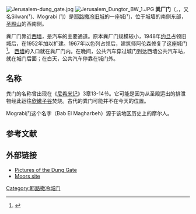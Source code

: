 [[Image:Jerusalem-dung_gate.jpg|thumb]]
[[File:Jerusalem_Dungtor_BW_1.JPG|thumb]]
'''粪厂门'''（{{lang-he|שער האשפות|Sha'ar HaAshpot}}，{{lang-ar|باب المغاربة}}，又名Silwan门、Mograbi 门）是[[耶路撒冷旧城|耶路撒冷旧城]]的一座城门，位于城墙的南侧东部，[[圣殿山|圣殿山]]的西南侧。 

粪厂门靠近[[西墙|西墙]]，是汽车的主要通道。原本粪厂门规模较小，1948年[[约旦|约旦]]占领旧城后，在1952年加以扩建。1967年以色列占领后，建筑师阿伦森修复了这座城门<ref>{{cite web|url=http://www.s-aronson.co.il/Selected-Projects-List.html|title=Landscape Selected Projects List by Shlomo Aronson|author=Shlomo Aronson|accessdate=2008-06-13|deadurl=yes|archiveurl=https://web.archive.org/web/20080427225855/http://s-aronson.co.il/Selected-Projects-List.html|archivedate=2008-04-27}}</ref>。 [[西墙|西墙]]的入口就在粪厂门内。在晚间，公共汽车穿过城门到达西墙公共汽车站，就在城门后面；在白天，公共汽车停靠在城门外。

==名称==
粪门的名称曾出现在《[[尼希米记|尼希米记]]》3章13-14节。它可能是因为从圣殿运出的排泄物经此运往[[欣嫩子谷|欣嫩子谷]]焚烧。古代的粪门可能并不在今天的位置。

Mograbi门这个名字（Bab El Magharbeh）源于该地区历史上的摩尔人。

==参考文献==
{{reflist}}

==外部链接==
* [http://www.jerusalemshots.com/img_ru8_906p1.html Pictures of the Dung Gate]
* [https://web.archive.org/web/20070107150958/http://www.moorsgate.com/ Moors site]

{{coord|31|46|29|N|35|14|2|E|region:IL_type:landmark|display=title}}
{{耶路撒冷旧城}}
[[Category:耶路撒冷城门|Category:耶路撒冷城门]]
